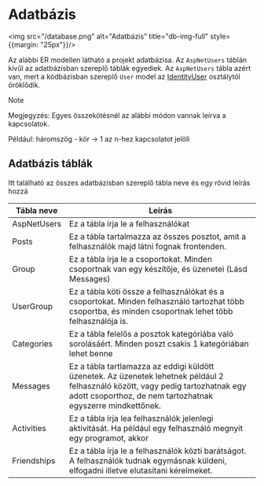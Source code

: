 # Adatbázis 
<img src="/database.png" alt="Adatbázis" title="db-img-full" style={{margin: "25px"}}/>

Az alábbi ER modellen látható a projekt adatbázisa. Az `AspNetUsers` táblán kívűl az adatbázisban szereplő táblák egyediek. Az `AspNetUsers` tábla azért van, mert a kódbázisban szereplő `User` model az [IdentityUser](https://learn.microsoft.com/en-us/dotnet/api/microsoft.aspnetcore.identity.entityframeworkcore.identityuser?view=aspnetcore-1.1) osztálytól öröklődik.
> [!NOTE]
>
> Megjegyzés: Egyes összekötésnél az alábbi módon vannak leírva a kapcsolatok.
> 
> Például: háromszög - kör -> 1 az n-hez kapcsolatot jelöli

## Adatbázis táblák
Itt található az összes adatbázisban szereplő tábla neve és egy rövid leírás hozzá

| Tábla neve | Leírás |
| ---------- | ------ |
| AspNetUsers | Ez a tábla írja le a felhasználókat |
| Posts | Ez a tábla tartalmazza az összes posztot, amit a felhasználók majd látni fognak frontenden. |
| Group | Ez a tábla írja le a csoportokat. Minden csoportnak van egy készítője, és üzenetei (Lásd Messages) |
| UserGroup | Ez a tábla köti össze a felhasználókat és a csoportokat. Minden felhasználó tartozhat több csoportba, és minden csoportnak lehet több felhasználója is. |
| Categories | Ez a tábla felelős a posztok kategóriába való sorolásáért. Minden poszt csakis 1 kategóriában lehet benne |
| Messages | Ez a tábla tartlamazza az eddigi küldött üzenetek. Az üzenetek lehetnek például 2 felhasználó között, vagy pedig tartozhatnak egy adott csoporthoz, de nem tartozhatnak egyszerre mindkettőnek. |
| Activities | Ez a tábla írja lea  felhasználók jelenlegi aktivitását. Ha például egy felhasználó megnyit egy programot, akkor |
| Friendships | Ez a tábla írja le a felhasználók közti barátságot. A felhasználók tudnak egymásnak küldeni, elfogadni illetve elutasítani kérelmeket. |


